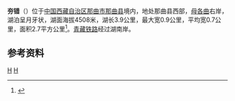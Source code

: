 {{ViewTibetanScript}}
{{Infobox_lake
 |湖泊名稱 =夯错
 |湖泊照片 = 
 |湖泊照片標題 = 
 |測深圖 =
 |測深圖標題 =
 |湖泊所在地 = [[中国|中国]][[西藏|西藏]]
 |座標 = {{coord |31|18|N|91|47|E|display=inline,title|scale:500000_type:waterbody_region:CN}}
 |湖泊類別 = 
 |流入 =
 |流出 =
 |集水區面積 =
 |集水區國家 =
 |湖泊長度 =3.9公里
 |湖泊闊度 = 最大0.9公里<br />平均0.7公里
 |湖泊面積 =2.7平方公里
 |平均深度 = 
 |最深深度 = 
 |水體體積 = 
 |湖水停留時間 =
 |湖岸線長度 =
 |海拔高度 = 4508米
 |湖中島嶼 =
 |湖邊城鎮 =
}}
{{Location map
 |China Tibet
 |mark=<!--dot-->Blue pog.svg
 |lat_deg=31|lat_min=18|lat_sec =
 |lon_deg=91|lon_min=47|lon_sec =
 |caption=夯错在[[西藏|西藏]]的位置。
 |position=right
 |width=350
 |float=right
}}
'''夯错'''（{{bo|z=ཧང་མཚོ།|w=hang mtsho|t=Hang Tso}}）位于[[中国|中国]][[西藏自治区|西藏自治区]][[那曲市|那曲市]][[那曲县|那曲县]]境内，地处那曲县西部，[[母各曲|母各曲]]右岸，湖泊呈月牙状，湖面海拔4508米，湖长3.9公里，最大宽0.9公里，平均宽0.7公里，面积2.7平方公里<ref>{{cite book zh |author=王苏民 窦鸿身 |title=中国湖泊志 |format=M |edition=1 |location=北京 |publisher=科学出版社 |date=1998|pages=567|id= ISBN 7-03-006706-1}}</ref>。[[青藏铁路|青藏铁路]]经过湖南岸。
==参考资料==
{{reflist}}
[[Category:那曲湖泊|H]]
[[Category:色尼区|H]]